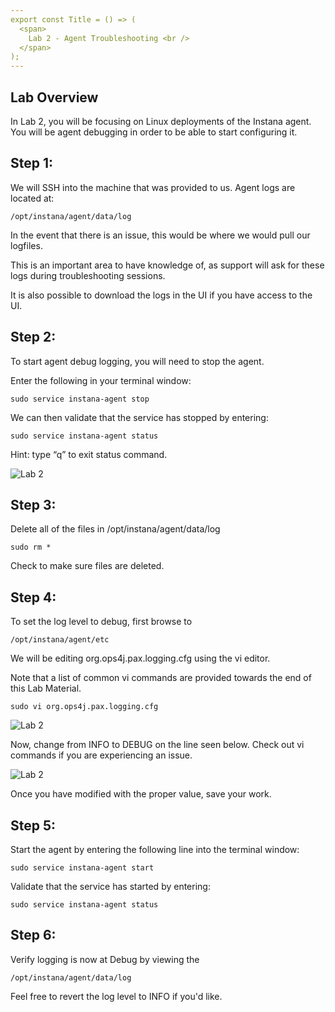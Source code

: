 ```yaml
---
export const Title = () => (
  <span>
    Lab 2 - Agent Troubleshooting <br />
  </span>
);
---
```

## Lab Overview

In Lab 2, you will be focusing on Linux deployments of the Instana agent. 
You will be agent debugging in order to be able to start configuring it. 

## Step 1:

We will SSH into the machine that was provided to us. Agent logs are located at:

```
/opt/instana/agent/data/log
```

In the event that there is an issue, this would be where we would pull our logfiles. 

This is an important area to have knowledge of, as support will ask for these logs during troubleshooting sessions. 

It is also possible to download the logs in the UI if you have access to the UI.

## Step 2: 

To start agent debug logging, you will need to stop the agent.

Enter the following in your terminal window:

```
sudo service instana-agent stop
```

We can then validate that the service has stopped by entering:

```
sudo service instana-agent status
```

Hint: type “q” to exit status command.

![Lab 2](images/2.3.png)


## Step 3:

Delete all of the files in /opt/instana/agent/data/log

```
sudo rm *
```

Check to make sure files are deleted.

## Step 4:

To set the log level to debug, first browse to 

```
/opt/instana/agent/etc
```

We will be editing org.ops4j.pax.logging.cfg using the vi editor.

Note that a list of common vi commands are provided towards the end of this Lab Material. 

```
sudo vi org.ops4j.pax.logging.cfg
```

![Lab 2](images/lab2.2.png)

Now, change from INFO to DEBUG on the line seen below.
Check out vi commands if you are experiencing an issue.

![Lab 2](images/lab2.3.png)

Once you have modified with the proper value, save your work.

## Step 5:

Start the agent by entering the following line into the terminal window:

```
sudo service instana-agent start
```

Validate that the service has started by entering:

```
sudo service instana-agent status
```

## Step 6:

Verify logging is now at Debug by viewing the

```
/opt/instana/agent/data/log
```

Feel free to revert the log level to INFO if you'd like.







